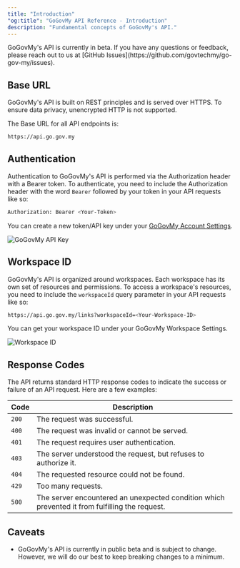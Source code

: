 ```yaml
---
title: "Introduction"
"og:title": "GoGovMy API Reference - Introduction"
description: "Fundamental concepts of GoGovMy's API."
---
```


<Info>
  GoGovMy's API is currently in beta. If you have any questions or feedback,
  please reach out to us at
  [GitHub Issues](https://github.com/govtechmy/go-gov-my/issues).
</Info>

## Base URL

GoGovMy's API is built on REST principles and is served over HTTPS. To ensure data privacy, unencrypted HTTP is not supported.

The Base URL for all API endpoints is:

```bash Terminal
https://api.go.gov.my
```

## Authentication

Authentication to GoGovMy's API is performed via the Authorization header with a Bearer token. To authenticate, you need to include the Authorization header with the word `Bearer` followed by your token in your API requests like so:

```bash Terminal
Authorization: Bearer <Your-Token>
```

You can create a new token/API key under your [GoGovMy Account Settings](https://app.go.gov.my/settings/tokens).

<Frame>
  <img src="/images/dub-api-key.png" alt="GoGovMy API Key" />
</Frame>

## Workspace ID

GoGovMy's API is organized around workspaces. Each workspace has its own set of resources and permissions. To access a workspace's resources, you need to include the `workspaceId` query parameter in your API requests like so:

```bash Terminal
https://api.go.gov.my/links?workspaceId=<Your-Workspace-ID>
```

You can get your workspace ID under your GoGovMy Workspace Settings.

<Frame>
  <img src="/images/dub-workspace-id.png" alt="Workspace ID" />
</Frame>

## Response Codes

The API returns standard HTTP response codes to indicate the success or failure of an API request. Here are a few examples:

| Code  | Description                                                                                    |
| ----- | ---------------------------------------------------------------------------------------------- |
| `200` | The request was successful.                                                                    |
| `400` | The request was invalid or cannot be served.                                                   |
| `401` | The request requires user authentication.                                                      |
| `403` | The server understood the request, but refuses to authorize it.                                |
| `404` | The requested resource could not be found.                                                     |
| `429` | Too many requests.                                                                             |
| `500` | The server encountered an unexpected condition which prevented it from fulfilling the request. |

## Caveats

- GoGovMy's API is currently in public beta and is subject to change. However, we will do our best to keep breaking changes to a minimum.
